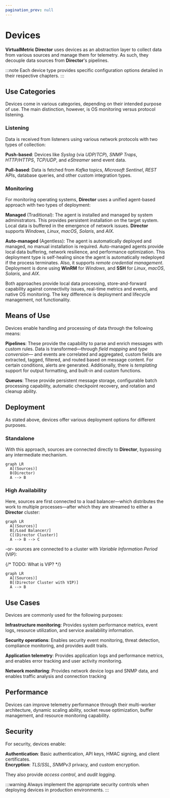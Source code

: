 ```yaml
---
pagination_prev: null
---
```


# Devices

**VirtualMetric Director** uses devices as an abstraction layer to collect data from various sources and manage them for telemetry. As such, they decouple data sources from **Director**'s pipelines.

:::note
Each device type provides specific configuration options detailed in their respective chapters.
:::

## Use Categories

Devices come in various categories, depending on their intended purpose of use. The main distinction, however, is OS monitoring versus protocol listening.

### Listening

Data is received from listeners using various network protocols with two types of collection:

**Push-based**: Devices like _Syslog_ (via _UDP_/_TCP_), _SNMP Traps_, _HTTP/HTTPS_, _TCP_/_UDP_, and _eStreamer_ send event data.

**Pull-based**: Data is fetched from _Kafka_ topics, _Microsoft Sentinel_, _REST_ APIs, database queries, and other custom integration types.

### Monitoring

For monitoring operating systems, **Director** uses a unified agent-based approach with two types of deployment:

**Managed** (Traditional): The agent is installed and managed by system administrators. This provides persistent installation on the target system. Local data is buffered in the emergence of network issues. **Director** supports _Windows_, _Linux_, _macOS_, _Solaris_, and _AIX_.

**Auto-managed** (Agentless): 
The agent is automatically deployed and managed, no manual installation is required. Auto-managed agents provide local data buffering, network resilience, and performance optimization. This deployment type is self-healing since the agent is automatically redeployed if the process terminates. Also, it supports _remote credential management_. Deployment is done using **WinRM** for _Windows_, and **SSH** for _Linux_, _macOS_, _Solaris_, and _AIX_.

Both approaches provide local data processing, store-and-forward capability against connectivity issues, real-time metrics and events, and native OS monitoring. The key difference is deployment and lifecycle management, not functionality.

## Means of Use

Devices enable handling and processing of data through the following means:

**Pipelines**: These provide the capability to parse and enrich messages with custom rules. Data is transformed&mdash;through _field mapping_ and _type conversion_&mdash; and events are correlated and aggregated, custom fields are extracted, tagged, filtered, and routed based on message content. For certain conditions, alerts are generated. Additionally, there is _templating_ support for output formatting, and built-in and custom functions.

**Queues**: These provide persistent message storage, configurable batch processing capability, automatic checkpoint recovery, and rotation and cleanup ability.

## Deployment

As stated above, devices offer various deployment options for different purposes.

### Standalone

With this approach, sources are connected directly to **Director**, bypassing any intermediate mechanism.

```mermaid
graph LR
  A[(Sources)]
  B(Director)
  A --> B
```

### High Availability

Here, sources are first connected to a load balancer&mdash;which distributes the work to multiple processes&mdash;after which they are streamed to either a **Director** cluster:

```mermaid
graph LR
  A[(Sources)]
  B[/Load Balancer/]
  C[(Director Cluster)]
  A --> B --> C
```

-or- sources are connected to a cluster with _Variable Information Period_ (VIP):

{/* TODO: What is VIP? */}

```mermaid
graph LR
  A[(Sources)]
  B[(Director Cluster with VIP)]
  A --> B
```

## Use Cases

Devices are commonly used for the following purposes:

**Infrastructure monitoring**: Provides system performance metrics, event logs, resource utilization, and service availability information.

**Security operations**: Enables security event monitoring, threat detection, compliance monitoring, and provides audit trails.

**Application telemetry**: Provides application logs and performance metrics, and enables error tracking and user activity monitoring.

**Network monitoring**: Provides network device logs and SNMP data, and enables traffic analysis and connection tracking

## Performance

Devices can improve telemetry performance through their multi-worker architecture, dynamic scaling ability, socket reuse optimization, buffer management, and resource monitoring capability.

## Security

For security, devices enable:

**Authentication**: Basic authentication, API keys, HMAC signing, and client certificates.\
**Encryption**: _TLS_/_SSL_, _SNMPv3_ privacy, and custom encryption.

They also provide _access control_, and _audit logging_.

:::warning
Always implement the appropriate security controls when deploying devices in production environments.
:::
